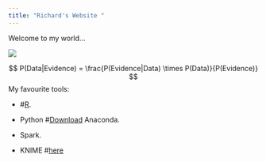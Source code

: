 ```yaml
---
title: "Richard's Website "
---
```


Welcome to my world...


![](me.jpg)



$$ P(Data|Evidence) =  \frac{P(Evidence|Data) \times P(Data)}{P(Evidence)} $$
My favourite tools:

-  #[R](https://www.r-project.org/).

-  Python #[Download](https://www.anaconda.com/download/) Anaconda.

-  Spark. 

-  KNIME #[here](https://www.knime.com/)

